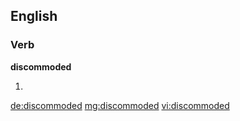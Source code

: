 ==English==

===Verb===
'''discommoded'''

# {{en-past of|discommode}}

[[de:discommoded]]
[[mg:discommoded]]
[[vi:discommoded]]